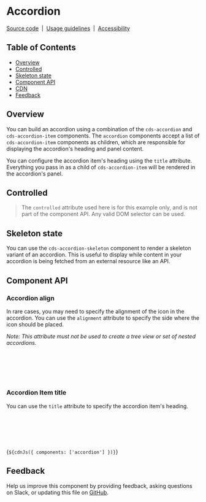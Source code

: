 
<Meta of={AccordionStories} />

# Accordion

[Source code](https://github.com/carbon-design-system/carbon/tree/main/packages/web-components/src/components/accordion)
&nbsp;|&nbsp;
[Usage guidelines](https://www.carbondesignsystem.com/components/accordion/usage)
&nbsp;|&nbsp;
[Accessibility](https://www.carbondesignsystem.com/components/accordion/accessibility)

## Table of Contents

- [Overview](#overview)
- [Controlled](#controlled)
- [Skeleton state](#skeleton-state)
- [Component API](#component-api)
- [CDN](#cdn)
- [Feedback](#feedback)

## Overview

You can build an accordion using a combination of the `cds-accordion` and
`cds-accordion-item` components. The `accordion` components accept a list of
`cds-accordion-item` components as children, which are responsible for
displaying the accordion's heading and panel content.

You can configure the accordion item's heading using the `title` attribute.
Everything you pass in as a child of `cds-accordion-item` will be rendered in
the accordion's panel.

<Canvas of={AccordionStories.Default} />

## Controlled

> The `controlled` attribute used here is for this example only, and is not part
> of the component API. Any valid DOM selector can be used.

<Canvas of={AccordionStories.Controlled} />

## Skeleton state

You can use the `cds-accordion-skeleton` component to render a skeleton variant
of an accordion. This is useful to display while content in your accordion is
being fetched from an external resource like an API.

<Canvas of={AccordionStories.Skeleton} />

## Component API

<ArgTypes of="cds-accordion" />
<ArgTypes of="cds-accordion-item" />

### Accordion align

In rare cases, you may need to specify the alignment of the icon in the
accordion. You can use the `alignment` attribute to specify the side where the
icon should be placed.

_Note: This attribute must not be used to create a tree view or set of nested
accordions._

```html
<cds-accordion alignment="start">
  <cds-accordion-item title="Panel A">Panel A</cds-accordion-item>
  <cds-accordion-item title="Panel B">Panel B</cds-accordion-item>
  <cds-accordion-item title="Panel C">Panel C</cds-accordion-item>
</cds-accordion>
```

### Accordion Item title

You can use the `title` attribute to specify the accordion item's heading.

```html
<cds-accordion>
  <cds-accordion-item title="Panel A">Panel A</cds-accordion-item>
  <cds-accordion-item title="Panel B">Panel B</cds-accordion-item>
  <cds-accordion-item title="Panel C">Panel C</cds-accordion-item>
</cds-accordion>
```

<Markdown>{`${cdnJs({ components: ['accordion'] })}`}</Markdown>

## Feedback

Help us improve this component by providing feedback, asking questions on Slack,
or updating this file on
[GitHub](https://github.com/carbon-design-system/carbon/edit/main/packages/web-components/src/components/accordion/accordion.mdx).
